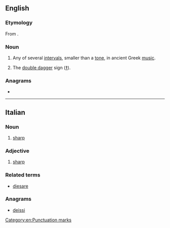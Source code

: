 ==English==

===Etymology===
From {{etyl|grc|en}} {{m|grc|δίεσις||sending through, the smallest interval in the scale}}.

===Noun===
{{en-noun|dieses}}

# {{lb|en|music}} Any of several [[interval]]s, smaller than a [[tone]], in ancient Greek [[music]].
# The [[double dagger]] sign ([[‡]]).

===Anagrams===
* {{anagrams|en|a=deiiss|sesiid|sidies}}

[[Category:en:Punctuation marks]]

----

==Italian==

===Noun===
{{head|it|noun|g=m|invariable}}

# {{lb|it|music}} [[sharp]]

===Adjective===
{{head|it|adjective|invariable}}

# {{lb|it|music}} [[sharp]]

===Related terms===
* [[diesare]]

===Anagrams===
* [[deissi#Italian|deissi]]